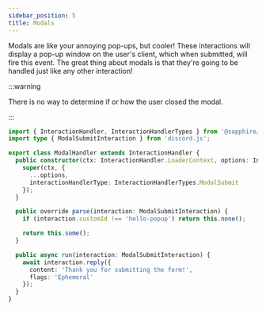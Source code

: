 ```yaml
---
sidebar_position: 5
title: Modals
---
```


Modals are like your annoying pop-ups, but cooler! These interactions will display a pop-up window on the user's client,
which when submitted, will fire this event. The great thing about modals is that they're going to be handled just like
any other interaction!

:::warning

There is no way to determine if or how the user closed the modal.

:::

```typescript ts2esm2cjs
import { InteractionHandler, InteractionHandlerTypes } from '@sapphire/framework';
import type { ModalSubmitInteraction } from 'discord.js';

export class ModalHandler extends InteractionHandler {
  public constructor(ctx: InteractionHandler.LoaderContext, options: InteractionHandler.Options) {
    super(ctx, {
      ...options,
      interactionHandlerType: InteractionHandlerTypes.ModalSubmit
    });
  }

  public override parse(interaction: ModalSubmitInteraction) {
    if (interaction.customId !== 'hello-popup') return this.none();

    return this.some();
  }

  public async run(interaction: ModalSubmitInteraction) {
    await interaction.reply({
      content: 'Thank you for submitting the form!',
      flags: 'Ephemeral'
    });
  }
}
```
